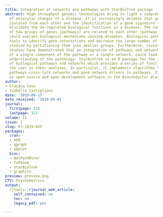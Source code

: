 ```yaml
---
title: Integration of networks and pathways with StarBioTrek package
abstract: High-throughput genomic technologies bring to light a comprehensive hallmark
  of molecular changes of a disease. It is increasingly evident that genes are not
  isolated from each other and the identification of a gene signature can only partially
  elucidate the de-regulated biological functions in a disease. The comprehension
  of how groups of genes (pathways) are related to each other (pathway cross talk)
  could explain biological mechanisms causing diseases. Biological pathways are important
  tools to identify gene interactions and decrease the large number of genes to be
  studied by partitioning them into smaller groups. Furthermore, recent scientific
  studies have demonstrated that an integration of pathways and networks, instead
  of a single component of the pathway or a single network, could lead to a deeper
  understanding of the pathology. StarBioTrek is an R package for the integration
  of biological pathways and networks which provides a series of functions to support
  the user in their analyses. In particular, it implements algorithms to identify
  pathways cross-talk networks and gene network drivers in pathways. It is available
  as open source and open development software in the Bioconductor platform.
author:
- Claudia Cava
- Isabella Castiglioni
date: '2019-08-17'
date_received: '2018-05-01'
journal:
  firstpage: 310
  lastpage: 322
volume: 11
issue: 1
slug: RJ-2019-025
packages:
  cran:
  - XGR
  - qgraph
  - GOplot
  bioc:
  - NetPathMiner
  - ToPASeq
  - StarBioTrek
  - graphite
preview: preview.png
CTV: Psychometrics
output:
  rjtools::rjournal_web_article:
    self_contained: no
    toc: no
    legacy_pdf: yes

---
```

